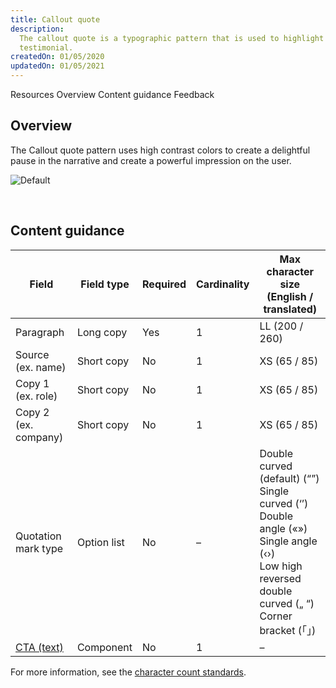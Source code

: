 ```yaml
---
title: Callout quote
description:
  The callout quote is a typographic pattern that is used to highlight an impactful client statement or user
  testimonial.
createdOn: 01/05/2020
updatedOn: 01/05/2021
---
```



<ComponentDescription name="Callout quote" type="layout" />

<AnchorLinks>

<AnchorLink>Resources</AnchorLink>
<AnchorLink>Overview</AnchorLink>
<AnchorLink>Content guidance</AnchorLink>
<AnchorLink>Feedback</AnchorLink>

</AnchorLinks>

<ResourceLinks name="Callout quote" type="layout" />

## Overview

The Callout quote pattern uses high contrast colors to create a delightful pause in the narrative and create a powerful
impression on the user.

![Default](../../images/pattern/callout-quote/callout-quote.jpg)

<br />

## Content guidance

| Field                                                                   | Field type  | Required | Cardinality | Max character size (English / translated)                                                                                                                              |
| ----------------------------------------------------------------------- | ----------- | -------- | ----------- | ---------------------------------------------------------------------------------------------------------------------------------------------------------------------- |
| Paragraph                                                               | Long copy   | Yes      | 1           | LL (200 / 260)                                                                                                                                                         |
| Source (ex. name)                                                       | Short copy  | No       | 1           | XS (65 / 85)                                                                                                                                                           |
| Copy 1 (ex. role)                                                       | Short copy  | No       | 1           | XS (65 / 85)                                                                                                                                                           |
| Copy 2 (ex. company)                                                    | Short copy  | No       | 1           | XS (65 / 85)                                                                                                                                                           |
| Quotation mark type                                                     | Option list | No       | –           | Double curved (default) (“”) <br/>Single curved (‘’) <br/>Double angle («») <br/>Single angle (‹›)<br/>Low high reversed double curved („ “)<br/>Corner bracket (「」) |
| [CTA (text)](https://www.ibm.com/standards/carbon/components/cta/#text) | Component   | No       | 1           | –                                                                                                                                                                      |

For more information, see the [character count standards](https://www.ibm.com/standards/carbon/guidelines/content#character-count-standards).

<ComponentFooter name="Callout quote" type="layout" />
